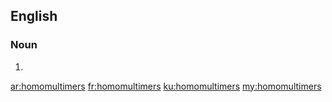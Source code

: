 ==English==

===Noun===
{{head|en|plural}}

# {{plural of|homomultimer|lang=en|nocat=1}}

[[ar:homomultimers]]
[[fr:homomultimers]]
[[ku:homomultimers]]
[[my:homomultimers]]